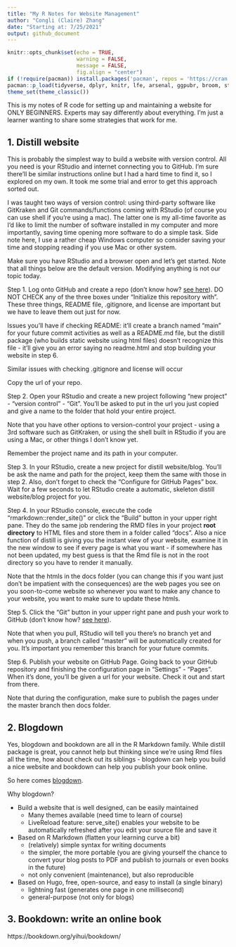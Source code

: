 ```yaml
---
title: "My R Notes for Website Management"
author: "Congli (Claire) Zhang"
date: "Starting at: 7/25/2021"
output: github_document
---
```


```r
knitr::opts_chunk$set(echo = TRUE, 
                      warning = FALSE, 
                      message = FALSE, 
                      fig.align = "center")
if (!require(pacman)) install.packages('pacman', repos = 'https://cran.rstudio.com')
pacman::p_load(tidyverse, dplyr, knitr, lfe, arsenal, ggpubr, broom, stargazer, fixest, gtsummary, huxtable)
theme_set(theme_classic())
```

This is my notes of R code for setting up and maintaining a website for ONLY BEGINNERS. Experts may say differently about everything. I'm just a learner wanting to share some strategies that work for me.

## 1. Distill website

This is probably the simplest way to build a website with version control. All you need is your RStudio and internet connecting you to GitHub. I'm sure there'll be similar instructions online but I had a hard time to find it, so I explored on my own. It took me some trial and error to get this approach sorted out. 

I was taught two ways of version control: using third-party software like GitKraken and Git commands/functions coming with RStudio (of course you can use shell if you're using a mac). The latter one is my all-time favorite as I'd like to limit the number of software installed in my computer and more importantly, saving time opening more software to do a simple task. Side note here, I use a rather cheap Windows computer so consider saving your time and stopping reading if you use Mac or other system. 

Make sure you have RStudio and a browser open and let's get started. Note that all things below are the default version. Modifying anything is not our topic today.

Step 1. Log onto GitHub and create a repo (don't know how? [see here](https://docs.github.com/en/github/creating-cloning-and-archiving-repositories/creating-a-repository-on-github/creating-a-new-repository)). DO NOT CHECK any of the three boxes under "Initialize this repository with". These three things, README file, .gitignore, and license are important but we have to leave them out just for now. 

Issues you'll have if checking README: it'll create a branch named "main" for your future commit activities as well as a README.md file, but the distill package (who builds static website using html files) doesn't recognize this file - it'll give you an error saying no readme.html and stop building your website in step 6. 

Similar issues with checking .gitignore and license will occur

Copy the url of your repo.

Step 2. Open your RStudio and create a new project following "new project" - "version control" - "Git". You'll be asked to put in the url you just copied and give a name to the folder that hold your entire project. 

Note that you have other options to version-control your project - using a 3rd software such as GitKraken, or using the shell built in RStudio if you are using a Mac, or other things I don't know yet.

Remember the project name and its path in your computer.

Step 3. In your RStudio, create a new project for distill website/blog. You'll be ask the name and path for the project, keep them the same with those in step 2. Also, don't forget to check the "Configure for GitHub Pages" box. Wait for a few seconds to let RStudio create a automatic, skeleton distill website/blog project for you. 

Step 4. In your RStudio console, execute the code "rmarkdown::render_site()" or click the "Build" button in your upper right pane. They do the same job rendering the RMD files in your project **root directory** to HTML files and store them in a folder called "docs". Also a nice function of distill is giving you the instant view of your website, examine it in the new window to see if every page is what you want - if somewhere has not been updated, my best guess is that the Rmd file is not in the root directory so you have to render it manually.

Note that the htmls in the docs folder (you can change this if you want just don't be impatient with the consequences) are the web pages you see on you soon-to-come website so whenever you want to make any chance to your website, you want to make sure to update these htmls. 


Step 5. Click the "Git" button in your upper right pane and push your work to GitHub (don't know how? [see here](https://happygitwithr.com/rstudio-git-github.html)).

Note that when you pull, RStudio will tell you there's no branch yet and when you push, a branch called "master" will be automatically created for you. It's important you remember this branch for your future commits.

Step 6. Publish your website on GitHub Page. Going back to your GitHub repository and finishing the configuration page in "Settings" - "Pages". When it's done, you'll be given a url for your website. Check it out and start from there. 

Note that during the configuration, make sure to publish the pages under the master branch then docs folder.  

## 2. Blogdown

Yes, blogdown and bookdown are all in the R Markdown family. While distill package is great, you cannot help but thinking since we're using Rmd files all the time, how about check out its siblings - blogdown can help you build a nice website and bookdown can help you publish your book online.

So here comes [blogdown](https://bookdown.org/yihui/blogdown/). 

Why blogdown?

 * Build a website that is well designed, can be easily maintained
   + Many themes available (need time to learn of course)
   + LiveReload feature: serve_site() enables your website to be automatically refreshed after you edit your source file and save it
  
 * Based on R Markdown (flatten your learning curve a bit)
   + (relatively) simple syntax for writing documents
   + the simpler, the more portable (you are giving yourself the chance to convert your blog posts to PDF and publish to journals or even books in the future)
   + not only convenient (maintenance), but also reproducible

 * Based on Hugo, free, open-source, and easy to install (a single binary)
   + lightning fast (generates one page in one millisecond)
   + general-purpose (not only for blogs)




## 3. Bookdown: write an online book

https://bookdown.org/yihui/bookdown/

















